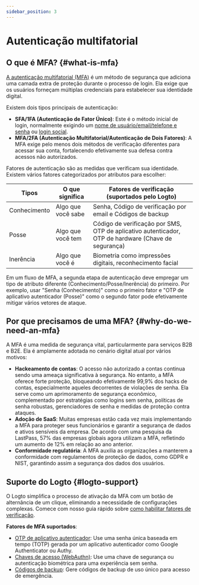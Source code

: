 ```yaml
---
sidebar_position: 3
---
```


# Autenticação multifatorial

## O que é MFA? \{#what-is-mfa}

[A autenticação multifatorial (MFA)](https://auth.wiki/mfa) é um método de segurança que adiciona uma camada extra de proteção durante o processo de login. Ela exige que os usuários forneçam múltiplas credenciais para estabelecer sua identidade digital.

Existem dois tipos principais de autenticação:

- **SFA/1FA (Autenticação de Fator Único)**: Este é o método inicial de login, normalmente exigindo um [nome de usuário/email/telefone e senha](/end-user-flows/sign-up-and-sign-in/sign-in) ou [login social](/end-user-flows/sign-up-and-sign-in/social-sign-in).
- **MFA/2FA (Autenticação Multifatorial/Autenticação de Dois Fatores)**: A MFA exige pelo menos dois métodos de verificação diferentes para acessar sua conta, fortalecendo efetivamente sua defesa contra acessos não autorizados.

Fatores de autenticação são as medidas que verificam sua identidade. Existem vários fatores categorizados por atributos para escolher:

| Tipos        | O que significa    | Fatores de verificação (suportados pelo Logto)                                                      |
| ------------ | ------------------ | --------------------------------------------------------------------------------------------------- |
| Conhecimento | Algo que você sabe | Senha, Código de verificação por email e Códigos de backup                                          |
| Posse        | Algo que você tem  | Código de verificação por SMS, OTP de aplicativo autenticador, OTP de hardware (Chave de segurança) |
| Inerência    | Algo que você é    | Biometria como impressões digitais, reconhecimento facial                                           |

Em um fluxo de MFA, a segunda etapa de autenticação deve empregar um tipo de atributo diferente (Conhecimento/Posse/Inerência) do primeiro. Por exemplo, usar "Senha (Conhecimento)" como o primeiro fator e "OTP de aplicativo autenticador (Posse)" como o segundo fator pode efetivamente mitigar vários vetores de ataque.

## Por que precisamos de uma MFA? \{#why-do-we-need-an-mfa}

A MFA é uma medida de segurança vital, particularmente para serviços B2B e B2E. Ela é amplamente adotada no cenário digital atual por vários motivos:

- **Hackeamento de contas**: O acesso não autorizado a contas continua sendo uma ameaça significativa à segurança. No entanto, a MFA oferece forte proteção, bloqueando efetivamente 99,9% dos hacks de contas, especialmente aqueles decorrentes de violações de senha. Ela serve como um aprimoramento de segurança econômico, complementado por estratégias como logins sem senha, políticas de senha robustas, gerenciadores de senha e medidas de proteção contra ataques.
- **Adoção de SaaS**: Muitas empresas estão cada vez mais implementando a MFA para proteger seus funcionários e garantir a segurança de dados e ativos sensíveis da empresa. De acordo com uma pesquisa da LastPass, 57% das empresas globais agora utilizam a MFA, refletindo um aumento de 12% em relação ao ano anterior.
- **Conformidade regulatória**: A MFA auxilia as organizações a manterem a conformidade com regulamentos de proteção de dados, como GDPR e NIST, garantindo assim a segurança dos dados dos usuários.

## Suporte do Logto \{#logto-support}

O Logto simplifica o processo de ativação da MFA com um botão de alternância de um clique, eliminando a necessidade de configurações complexas. Comece com nosso guia rápido sobre [como habilitar fatores de verificação](/end-user-flows/mfa/configure-mfa).

**Fatores de MFA suportados**:

- [OTP de aplicativo autenticador](/end-user-flows/mfa/authenticator-app-otp): Use uma senha única baseada em tempo (TOTP) gerada por um aplicativo autenticador como Google Authenticator ou Authy.
- [Chaves de acesso (WebAuthn)](/end-user-flows/mfa/webauthn): Use uma chave de segurança ou autenticação biométrica para uma experiência sem senha.
- [Códigos de backup](/end-user-flows/mfa/backup-codes): Gere códigos de backup de uso único para acesso de emergência.
